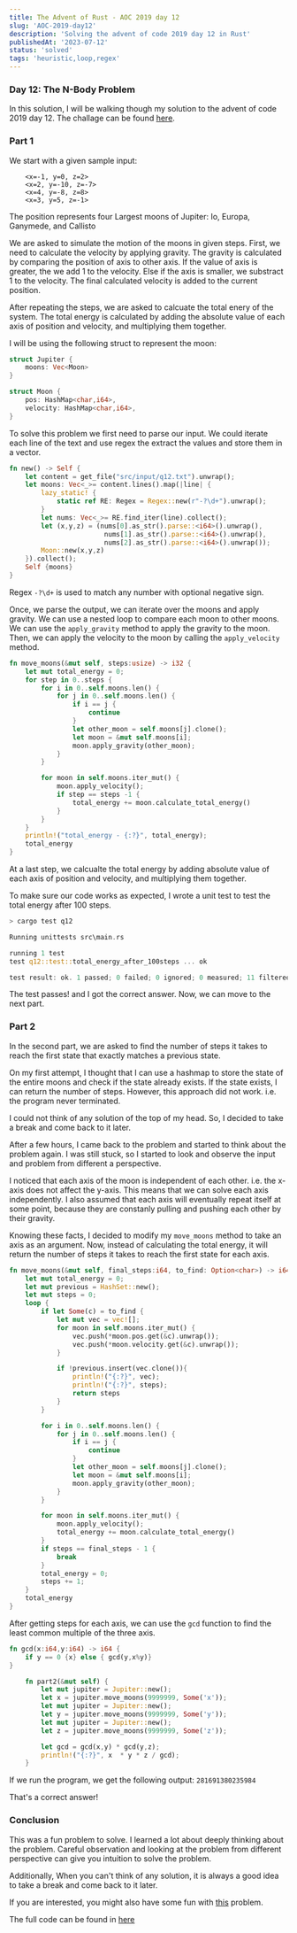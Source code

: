 ```yaml
---
title: The Advent of Rust - AOC 2019 day 12
slug: 'AOC-2019-day12'
description: 'Solving the advent of code 2019 day 12 in Rust'
publishedAt: '2023-07-12'
status: 'solved'
tags: 'heuristic,loop,regex'
---
```


### Day 12: The N-Body Problem

In this solution, I will be walking though my solution to the advent of code 2019 day 12. The challage can be found [here](https://adventofcode.com/2019/day/12).

### Part 1

We start with a given sample input:

```text
    <x=-1, y=0, z=2>
    <x=2, y=-10, z=-7>
    <x=4, y=-8, z=8>
    <x=3, y=5, z=-1>
```

<information>
  The position represents four Largest moons of Jupiter: Io, Europa, Ganymede,
  and Callisto
</information>

We are asked to simulate the motion of the moons in given steps. First, we need to calculate the velocity by applying gravity. The gravity is calculated by comparing the position of axis to other axis. If the value of axis is greater, the we add 1 to the velocity. Else if the axis is smaller, we substract 1 to the velocity. The final calculated velocity is added to the current position.

After repeating the steps, we are asked to calcuate the total enery of the system. The total energy is calculated by adding the absolute value of each axis of position and velocity, and multiplying them together.

I will be using the following struct to represent the moon:

```rust
struct Jupiter {
    moons: Vec<Moon>
}

struct Moon {
    pos: HashMap<char,i64>,
    velocity: HashMap<char,i64>,
}
```

To solve this problem we first need to parse our input. We could iterate each line of the text and use regex the extract the values and store them in a vector.

```rust
fn new() -> Self {
    let content = get_file("src/input/q12.txt").unwrap();
    let moons: Vec<_>= content.lines().map(|line| {
        lazy_static! {
            static ref RE: Regex = Regex::new(r"-?\d+").unwrap();
        }
        let nums: Vec<_>= RE.find_iter(line).collect();
        let (x,y,z) = (nums[0].as_str().parse::<i64>().unwrap(),
                        nums[1].as_str().parse::<i64>().unwrap(),
                        nums[2].as_str().parse::<i64>().unwrap());
        Moon::new(x,y,z)
    }).collect();
    Self {moons}
}
```

Regex `-?\d+` is used to match any number with optional negative sign.

Once, we parse the output, we can iterate over the moons and apply gravity. We can use a nested loop to compare each moon to other moons. We can use the `apply_gravity` method to apply the gravity to the moon.
Then, we can apply the velocity to the moon by calling the `apply_velocity` method.

```rust
fn move_moons(&mut self, steps:usize) -> i32 {
    let mut total_energy = 0;
    for step in 0..steps {
        for i in 0..self.moons.len() {
            for j in 0..self.moons.len() {
                if i == j {
                    continue
                }
                let other_moon = self.moons[j].clone();
                let moon = &mut self.moons[i];
                moon.apply_gravity(other_moon);
            }
        }

        for moon in self.moons.iter_mut() {
            moon.apply_velocity();
            if step == steps -1 {
                total_energy += moon.calculate_total_energy()
            }
        }
    }
    println!("total_energy - {:?}", total_energy);
    total_energy
}
```

At a last step, we calcualte the total energy by adding absolute value of each axis of position and velocity, and multiplying them together.

To make sure our code works as expected, I wrote a unit test to test the total energy after 100 steps.

```rust
> cargo test q12

Running unittests src\main.rs

running 1 test
test q12::test::total_energy_after_100steps ... ok

test result: ok. 1 passed; 0 failed; 0 ignored; 0 measured; 11 filtered out; finished in 0.01s
```

The test passes! and I got the correct answer. Now, we can move to the next part.

### Part 2

In the second part, we are asked to find the number of steps it takes to reach the first state that exactly matches a previous state.

On my first attempt, I thought that I can use a hashmap to store the state of the entire moons and check if the state already exists. If the state exists, I can return the number of steps. However, this approach did not work. i.e. the program never terminated.

I could not think of any solution of the top of my head. So, I decided to take a break and come back to it later.

After a few hours, I came back to the problem and started to think about the problem again. I was still stuck, so I started to look and observe the input and problem from different a perspective.

I noticed that each axis of the moon is independent of each other. i.e. the x-axis does not affect the y-axis. This means that we can solve each axis independently. I also assumed that each axis will eventually repeat itself at some point, because they are constanly pulling and pushing each other by their gravity.

Knowing these facts, I decided to modify my `move_moons` method to take an axis as an argument. Now, instead of calculating the total energy, it will return the number of steps it takes to reach the first state for each axis.

```rust
fn move_moons(&mut self, final_steps:i64, to_find: Option<char>) -> i64 {
    let mut total_energy = 0;
    let mut previous = HashSet::new();
    let mut steps = 0;
    loop {
        if let Some(c) = to_find {
            let mut vec = vec![];
            for moon in self.moons.iter_mut() {
                vec.push(*moon.pos.get(&c).unwrap());
                vec.push(*moon.velocity.get(&c).unwrap());
            }

            if !previous.insert(vec.clone()){
                println!("{:?}", vec);
                println!("{:?}", steps);
                return steps
            }
        }

        for i in 0..self.moons.len() {
            for j in 0..self.moons.len() {
                if i == j {
                    continue
                }
                let other_moon = self.moons[j].clone();
                let moon = &mut self.moons[i];
                moon.apply_gravity(other_moon);
            }
        }

        for moon in self.moons.iter_mut() {
            moon.apply_velocity();
            total_energy += moon.calculate_total_energy()
        }
        if steps == final_steps - 1 {
            break
        }
        total_energy = 0;
        steps += 1;
    }
    total_energy
}
```

After getting steps for each axis, we can use the `gcd` function to find the least common multiple of the three axis.

```rust
fn gcd(x:i64,y:i64) -> i64 {
    if y == 0 {x} else { gcd(y,x%y)}
}

    fn part2(&mut self) {
        let mut jupiter = Jupiter::new();
        let x = jupiter.move_moons(9999999, Some('x'));
        let mut jupiter = Jupiter::new();
        let y = jupiter.move_moons(9999999, Some('y'));
        let mut jupiter = Jupiter::new();
        let z = jupiter.move_moons(9999999, Some('z'));

        let gcd = gcd(x,y) * gcd(y,z);
        println!("{:?}", x  * y * z / gcd);
    }
```

If we run the program, we get the following output: `281691380235984`

That's a correct answer!

### Conclusion

This was a fun problem to solve. I learned a lot about deeply thinking about the problem. Careful observation and looking at the problem from different perspective can give you intuition to solve the problem.

Additionally, When you can't think of any solution, it is always a good idea to take a break and come back to it later.

If you are interested, you might also have some fun with [this](https://adventofcode.com/2019/day/12) problem.

The full code can be found in [here](https://github.com/tomhyhan/advent_rust/blob/main/advent-2019/src/q12.rs)
